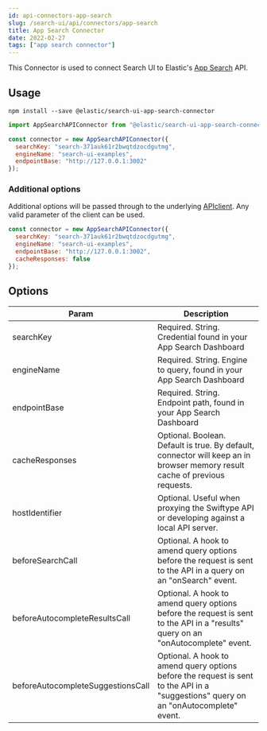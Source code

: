```yaml
---
id: api-connectors-app-search
slug: /search-ui/api/connectors/app-search
title: App Search Connector
date: 2022-02-27
tags: ["app search connector"]
---
```


This Connector is used to connect Search UI to Elastic's [App Search](https://www.elastic.co/cloud/app-search-service) API.

## Usage

```shell
npm install --save @elastic/search-ui-app-search-connector
```

```js
import AppSearchAPIConnector from "@elastic/search-ui-app-search-connector";

const connector = new AppSearchAPIConnector({
  searchKey: "search-371auk61r2bwqtdzocdgutmg",
  engineName: "search-ui-examples",
  endpointBase: "http://127.0.0.1:3002"
});
```

### Additional options

Additional options will be passed through to the underlying
[APIclient](https://github.com/elastic/app-search-javascript). Any valid parameter of the client can be used.

```js
const connector = new AppSearchAPIConnector({
  searchKey: "search-371auk61r2bwqtdzocdgutmg",
  engineName: "search-ui-examples",
  endpointBase: "http://127.0.0.1:3002",
  cacheResponses: false
});
```

## Options

| Param                             | Description                                                                                                                          |
| --------------------------------- | ------------------------------------------------------------------------------------------------------------------------------------ |
| searchKey                         | Required. String. Credential found in your App Search Dashboard                                                                      |
| engineName                        | Required. String. Engine to query, found in your App Search Dashboard                                                                |
| endpointBase                      | Required. String. Endpoint path, found in your App Search Dashboard                                                                  |
| cacheResponses                    | Optional. Boolean. Default is true. By default, connector will keep an in browser memory result cache of previous requests.          |
| hostIdentifier                    | Optional. Useful when proxying the Swiftype API or developing against a local API server.                                            |
| beforeSearchCall                  | Optional. A hook to amend query options before the request is sent to the API in a query on an "onSearch" event.                     |
| beforeAutocompleteResultsCall     | Optional. A hook to amend query options before the request is sent to the API in a "results" query on an "onAutocomplete" event.     |
| beforeAutocompleteSuggestionsCall | Optional. A hook to amend query options before the request is sent to the API in a "suggestions" query on an "onAutocomplete" event. |

